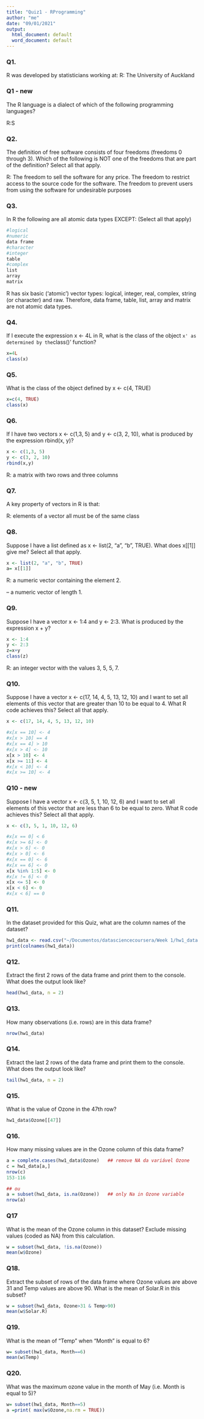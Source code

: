 ```yaml
---
title: "Quiz1 - RProgramming"
author: "me"
date: "09/01/2021"
output:
  html_document: default
  word_document: default
---
```

### Q1.
R was developed by statisticians working at:
R:
The University of Auckland


### Q1 - new
The R language is a dialect of which of the following programming languages?

R:S


### Q2.
The definition of free software consists of four freedoms (freedoms 0 through 3). Which of the following is NOT one of the freedoms that are part of the definition?  Select all that apply.

R: The freedom to sell the software for any price.
   The freedom to restrict access to the source code for the software.
   The freedom to prevent users from using the software for undesirable purposes

### Q3.
In R the following are all atomic data types EXCEPT: (Select all that apply)

```r
#logical
#numeric
data frame
#character
#integer
table
#complex
list
array
matrix
```

R has six basic ('atomic') vector types: logical, integer, real, complex, string (or character) and raw. 
Therefore, data frame, table, list, array and matrix are not atomic data types.


### Q4. 
If I execute the expression x <- 4L in R, what is the class of the object `x' as determined by the `class()' function?

```r
x=4L
class(x)
```
### Q5.
What is the class of the object defined by x <- c(4, TRUE)
```r
x=c(4, TRUE)
class(x)
```
### Q6.
If I have two vectors x <- c(1,3, 5) and y <- c(3, 2, 10), what is produced by the expression rbind(x, y)?


```r
x <- c(1,3, 5) 
y <- c(3, 2, 10)
rbind(x,y)

```
R: a matrix with two rows and three columns


### Q7.
A key property of vectors in R is that:

R: elements of a vector all must be of the same class

### Q8.
Suppose I have a list defined as x <- list(2, "a", "b", TRUE). What does x[[1]] give me? Select all that apply.

```r
x <- list(2, "a", "b", TRUE)
a= x[[1]]
```

R: a numeric vector containing the element 2.

-- a numeric vector of length 1.


### Q9.
Suppose I have a vector x <- 1:4 and y <- 2:3. What is produced by the expression x + y?
```r
x <- 1:4
y <- 2:3
z=x+y
class(z)
```

R: 
an integer vector with the values 3, 5, 5, 7.

### Q10.
Suppose I have a vector x <- c(17, 14, 4, 5, 13, 12, 10) and I want to set all elements of this vector that are greater than 10 to be equal to 4. What R code achieves this? Select all that apply.

```r
x <- c(17, 14, 4, 5, 13, 12, 10)

#x[x == 10] <- 4
#x[x > 10] == 4
#x[x == 4] > 10
#x[x > 4] <- 10
x[x > 10] <- 4
x[x >= 11] <- 4
#x[x < 10] <- 4
#x[x >= 10] <- 4


```
### Q10 - new
Suppose I have a vector x <- c(3, 5, 1, 10, 12, 6) and I want to set all elements of this vector that are less than 6 to be equal to zero. What R code achieves this? Select all that apply.

```r
x <- c(3, 5, 1, 10, 12, 6)

#x[x == 0] < 6
#x[x >= 6] <- 0
#x[x > 6] <- 0
#x[x > 0] <- 6
#x[x == 0] <- 6
#x[x == 6] <- 0
x[x %in% 1:5] <- 0
#x[x != 6] <- 0
x[x <= 5] <- 0
x[x < 6] <- 0
#x[x < 6] == 0
```




### Q11.
In the dataset provided for this Quiz, what are the column names of the dataset? 

```r
hw1_data <- read.csv("~/Documentos/datasciencecoursera/Week 1/hw1_data.csv")
print(colnames(hw1_data))
```

### Q12.
Extract the first 2 rows of the data frame and print them to the console. What does the output look like?

```r
head(hw1_data, n = 2)
```

### Q13.
How many observations (i.e. rows) are in this data frame?
```r
nrow(hw1_data)
```
### Q14.
Extract the last 2 rows of the data frame and print them to the console. What does the output look like?

```r
tail(hw1_data, n = 2)
```

### Q15.
What is the value of Ozone in the 47th row?
```r
hw1_data$Ozone[[47]]


```

### Q16.
How many missing values are in the Ozone column of this data frame?

```r
a = complete.cases(hw1_data$Ozone)   ## remove NA da variável Ozone
c = hw1_data[a,]
nrow(c)
153-116

## ou
a = subset(hw1_data, is.na(Ozone))   ## only Na in Ozone variable
nrow(a)

```

### Q17
What is the mean of the Ozone column in this dataset? Exclude missing values (coded as NA) from this calculation.

```r
w = subset(hw1_data, !is.na(Ozone))
mean(w$Ozone)
```

### Q18.
Extract the subset of rows of the data frame where Ozone values are above 31 and Temp values are above 90. What is the mean of Solar.R in this subset?

```r
w = subset(hw1_data, Ozone>31 & Temp>90)
mean(w$Solar.R)

```

### Q19.
What is the mean of "Temp" when "Month" is equal to 6? 

```r
w= subset(hw1_data, Month==6)
mean(w$Temp)
```

### Q20.
What was the maximum ozone value in the month of May (i.e. Month is equal to 5)?

```r
w= subset(hw1_data, Month==5)
a =print( max(w$Ozone,na.rm = TRUE))
```

